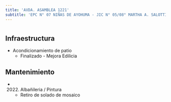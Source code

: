 ```yaml
---
title: 'AVDA. ASAMBLEA 1221'
subtitle: 'EPC N° 07 NIÑAS DE AYOHUMA - JIC N° 05/08° MARTHA A. SALOTTI - IFTS N° 27'
---
```


#
## Infraestructura

* Acondicionamiento de patio 
    + Finalizado - Mejora Edilicia 


## Mantenimiento

*  (2022) Albañileria / Pintura 
    + Retiro de solado de mosaico







